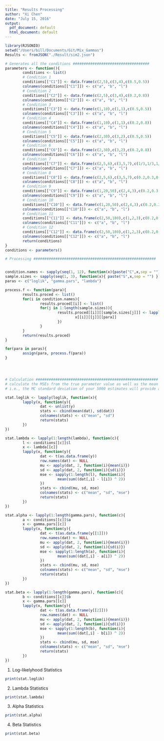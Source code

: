 ```yaml
---
title: "Results Processing"
author: "Xi Chen"
date: "July 15, 2016"
output:
  pdf_document: default
  html_document: default
---
```


```r
library(RJSONIO)
setwd("/Users/bill/Documents/Git/Mix_Gammas")
Results <- fromJSON("./Result/sim2.json")

# Generates all the conditions ###################################
parameters <- function(){
        conditions <- list()
        # Condition 1
        conditions[["C1"]] <- data.frame(c(2,5),c(3,4),c(0.5,0.5))
        colnames(conditions[["C1"]]) <- c("a", "b", "l")
        # Condition 2
        conditions[["C2"]] <- data.frame(c(2,5),c(3,4),c(0.2,0.8))
        colnames(conditions[["C2"]]) <- c("a", "b", "l")
        # Condition 3
        conditions[["C3"]] <- data.frame(c(1,10),c(1,1),c(0.5,0.5))
        colnames(conditions[["C3"]]) <- c("a", "b", "l")
        # Condition 4
        conditions[["C4"]] <- data.frame(c(1,10),c(1,1),c(0.2,0.8))
        colnames(conditions[["C4"]]) <- c("a", "b", "l")
        # Condition 5
        conditions[["C5"]] <- data.frame(c(2,30),c(3,2),c(0.5,0.5))
        colnames(conditions[["C5"]]) <- c("a", "b", "l")
        # Condition 6
        conditions[["C6"]] <- data.frame(c(2,30),c(3,2),c(0.2,0.8))
        colnames(conditions[["C6"]]) <- c("a", "b", "l")
        # Condition 7
        conditions[["C7"]] <- data.frame(c(2,5,6),c(3,5,7),c(1/3,1/3,1/3))
        colnames(conditions[["C7"]]) <- c("a", "b", "l")
        # Condition 8
        conditions[["C8"]] <- data.frame(c(2,5,6),c(3,5,7),c(0.2,0.3,0.5))
        colnames(conditions[["C8"]]) <- c("a", "b", "l")
        # Condition 9
        conditions[["C9"]] <- data.frame(c(1,20,50),c(2,4,3),c(0.2,0.3,0.5))
        colnames(conditions[["C9"]]) <- c("a", "b", "l")
        # Condition 10
        conditions[["C10"]] <- data.frame(c(1,20,50),c(2,4,3),c(0.2,0.3,0.5))
        colnames(conditions[["C10"]]) <- c("a", "b", "l")
        # Condition 11
        conditions[["C11"]] <- data.frame(c(2,50,180),c(1,2,3),c(0.2,0.3,0.5))
        colnames(conditions[["C11"]]) <- c("a", "b", "l")
        # Condition 12
        conditions[["C12"]] <- data.frame(c(2,50,180),c(1,2,3),c(0.2,0.3,0.5))
        colnames(conditions[["C12"]]) <- c("a", "b", "l")
        return(conditions)
}
conditions <- parameters()
```

```r
# Processing ########################################################


condition.names <- sapply(seq(1, 12), function(x){paste("C",x,sep = "")})
sample.sizes <- sapply(seq(1, 3), function(x){ paste("S",x,sep = "") })
paras <- c("loglik", "gamma.pars", "lambda")

process.f <- function(para){
        results.proced <- list()
        for(i in condition.names){
                results.proced[[i]] <- list()
                for(j in 1:length(sample.sizes)){
                        results.proced[[i]][[sample.sizes[j]]] <- lapply(Results, function(x){
                                x[[i]][[j]][[para]]
                        })
                }
        }
        return(results.proced)
}  

for(para in paras){
        assign(para, process.f(para))
}




# Calculation ########################################################
# calculate the MSEs from the true parameter value as well as the mean and standard deviation of your parameter estimates; 
# i.e., the MC standard deviation of your 5000 estimates will provide an estimate of the standard errors for each parameter.

stat.loglik <- lapply(loglik, function(x){
        lapply(x, function(y){
                dat <- unlist(y)
                stats <- cbind(mean(dat), sd(dat))
                colnames(stats) <- c("mean", "sd")
                return(stats)
        })
})

stat.lambda <- lapply(1:length(lambda), function(c){
        l <- conditions[[c]]$l
        x <- lambda[[c]]
        lapply(x, function(y){
                dat <- t(as.data.frame(y))
                row.names(dat) <- NULL
                mu <- apply(dat, 2, function(i){mean(i)})
                sd <- apply(dat, 2, function(i){sd(i)})
                mse <- sapply(1:length(l), function(i){
                        mean(sum((dat[,i] - l[i]) ^ 2))
                })
                stats <- cbind(mu, sd, mse)
                colnames(stats) <- c("mean", "sd", "mse")
                return(stats)
        })
})

stat.alpha <- lapply(1:length(gamma.pars), function(c){
        a <- conditions[[c]]$a
        x <- gamma.pars[[c]]
        lapply(x, function(y){
                dat <- t(as.data.frame(y[[1]]))
                row.names(dat) <- NULL
                mu <- apply(dat, 2, function(i){mean(i)})
                sd <- apply(dat, 2, function(i){sd(i)})
                mse <- sapply(1:length(a), function(i){
                        mean(sum((dat[,i] - a[i]) ^ 2))
                })
                stats <- cbind(mu, sd, mse)
                colnames(stats) <- c("mean", "sd", "mse")
                return(stats)
        })
})

stat.beta <- lapply(1:length(gamma.pars), function(c){
        b <- conditions[[c]]$b
        x <- gamma.pars[[c]]
        lapply(x, function(y){
                dat <- t(as.data.frame(y[[2]]))
                row.names(dat) <- NULL
                mu <- apply(dat, 2, function(i){mean(i)})
                sd <- apply(dat, 2, function(i){sd(i)})
                mse <- sapply(1:length(b), function(i){
                        mean(sum((dat[,i] - b[i]) ^ 2))
                })
                stats <- cbind(mu, sd, mse)
                colnames(stats) <- c("mean", "sd", "mse")
                return(stats)
        })
})
```

1. Log-likelyhood Statistics
```r
print(stat.loglik)
```
2. Lambda Statistics
```r
print(stat.lambda)
```
3. Alpha Statistics
```r
print(stat.alpha)
```
4. Beta Statistics
```r
print(stat.beta)
```

